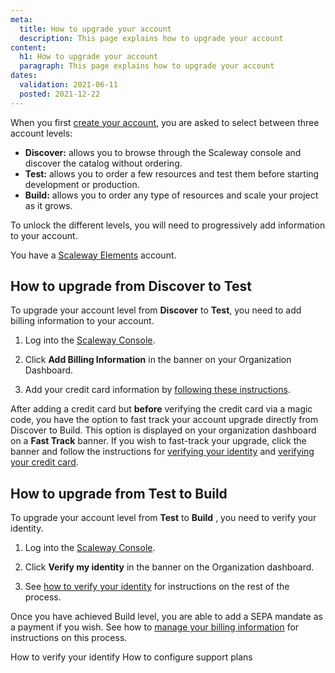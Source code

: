 ```yaml
---
meta:
  title: How to upgrade your account
  description: This page explains how to upgrade your account
content:
  h1: How to upgrade your account
  paragraph: This page explains how to upgrade your account
dates:
  validation: 2021-06-11
  posted: 2021-12-22
---
```


When you first [create your account](/console/my-account/how-to/create-an-account/), you are asked to select between three account levels:

- **Discover:** allows you to browse through the Scaleway console and discover the catalog without ordering.
- **Test:** allows you to order a few resources and test them before starting development or production.
- **Build:** allows you to order any type of resources and scale your project as it grows.

To unlock the different levels, you will need to progressively add information to your account.

<Message type="requirement">

  You have a [Scaleway Elements](https://www.scaleway.com/en/elements) account.

</Message>

## How to upgrade from Discover to Test

To upgrade your account level from **Discover** to **Test**, you need to add billing information to your account.

1. Log into the [Scaleway Console](https://console.scaleway.com).

2. Click **Add Billing Information** in the banner on your Organization Dashboard.
  <Lightbox src="scaleway-add-billing-information-button.png" alt="" />

3. Add your credit card information by [following these instructions](/console/my-account/how-to/manage-billing-information#how-to-add-a-credit-card).

<Message type="tip">

After adding a credit card but **before** verifying the credit card via a magic code, you have the option to fast track your account upgrade directly from Discover to Build. This option is displayed on your organization dashboard on a **Fast Track** banner. If you wish to fast-track your upgrade, click the banner and follow the instructions for [verifying your identity](/console/my-account/how-to/verify-identity/) and [verifying your credit card](/console/my-account/how-to/manage-billing-information#how-to-add-a-credit-card).

</Message>

## How to upgrade from Test to Build

To upgrade your account level from **Test** to **Build** , you need to verify your identity.

1. Log into the [Scaleway Console](https://console.scaleway.com).

2. Click **Verify my identity** in the banner on the Organization dashboard.
  <Lightbox src="scaleway-upgrade-to-build-banner.png" alt="" />

3. See [how to verify your identity](/console/my-account/how-to/verify-identity/) for instructions on the rest of the process.

<Message type="note">

Once you have achieved Build level, you are able to add a SEPA mandate as a payment if you wish. See how to [manage your billing information](/console/my-account/how-to/manage-billing-information/) for instructions on this process.

</Message>

<Navigation title="See Also">
  <PreviousButton to="/console/my-account/how-to/verify-identity/">How to verify your identify</PreviousButton>
  <NextButton to="/console/my-account/how-to/configure-support-plans/">How to configure support plans</NextButton>
</Navigation>
